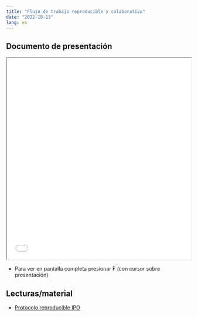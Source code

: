 ---
title: "Flujo de trabajo reproducible y colaborativo"
date: "2022-10-13"
lang: es
---


## Documento de presentación

<iframe src=/slides/08-flujo-rep/08-flujo-rep.html height="550" width=100% allowfullscreen="true">
</iframe>

- Para ver en pantalla completa presionar F (con cursor sobre presentación)

## Lecturas/material

- [Protocolo reproducible IPO](https://lisa-coes.com/ipo-repro/)
